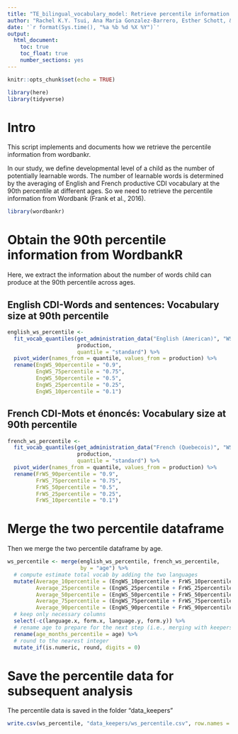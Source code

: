 ```yaml
---
title: "TE_bilingual_vocabulary_model: Retrieve percentile information from wordbankr"
author: "Rachel K.Y. Tsui, Ana Maria Gonzalez-Barrero, Esther Schott, & Krista Byers-Heinlein"
date: '`r format(Sys.time(), "%a %b %d %X %Y")`'
output: 
  html_document:
    toc: true
    toc_float: true
    number_sections: yes
---
```


```r
knitr::opts_chunk$set(echo = TRUE)

library(here)
library(tidyverse)
```

# Intro
This script implements and documents how we retrieve the percentile information from wordbankr. 

In our study, we define developmental level of a child as the number of potentially learnable words. The number of learnable words is determined by the averaging of English and French productive CDI vocabulary at the 90th percentile at different ages. So we need to retrieve the percentile information from Wordbank (Frank et al., 2016).
```r
library(wordbankr)
```

# Obtain the 90th percentile information from WordbankR
Here, we extract the information about the number of words child can produce at the 90th percentile across ages.

## English CDI-Words and sentences: Vocabulary size at 90th percentile
```r
english_ws_percentile <-  
  fit_vocab_quantiles(get_administration_data("English (American)", "WS"), 
                      production,
                      quantile = "standard") %>%
  pivot_wider(names_from = quantile, values_from = production) %>%
  rename(EngWS_90percentile = "0.9",
         EngWS_75percentile = "0.75",
         EngWS_50percentile = "0.5",
         EngWS_25percentile = "0.25",
         EngWS_10percentile = "0.1")

```

## French CDI-Mots et énoncés: Vocabulary size at 90th percentile
```r
french_ws_percentile <-  
  fit_vocab_quantiles(get_administration_data("French (Quebecois)", "WS"), 
                      production,
                      quantile = "standard") %>%
  pivot_wider(names_from = quantile, values_from = production) %>%
  rename(FrWS_90percentile = "0.9",
         FrWS_75percentile = "0.75",
         FrWS_50percentile = "0.5",
         FrWS_25percentile = "0.25",
         FrWS_10percentile = "0.1")

```

# Merge the two percentile dataframe
Then we merge the two percentile dataframe by age.
```r
ws_percentile <- merge(english_ws_percentile, french_ws_percentile, 
                       by = "age") %>%
  # compute estimate total vocab by adding the two languages
  mutate(Average_10percentile = (EngWS_10percentile + FrWS_10percentile)/2,
         Average_25percentile = (EngWS_25percentile + FrWS_25percentile)/2,
         Average_50percentile = (EngWS_50percentile + FrWS_50percentile)/2,
         Average_75percentile = (EngWS_75percentile + FrWS_75percentile)/2,
         Average_90percentile = (EngWS_90percentile + FrWS_90percentile)/2) %>%
  # keep only necessary columns
  select(-c(language.x, form.x, language.y, form.y)) %>%
  # rename age to prepare for the next step (i.e., merging with keepers_ws_TE
  rename(age_months_percentile = age) %>%
  # round to the nearest integer
  mutate_if(is.numeric, round, digits = 0)

```

# Save the percentile data for subsequent analysis
The percentile data is saved in the folder "data_keepers"
```r
write.csv(ws_percentile, "data_keepers/ws_percentile.csv", row.names = F)
```
